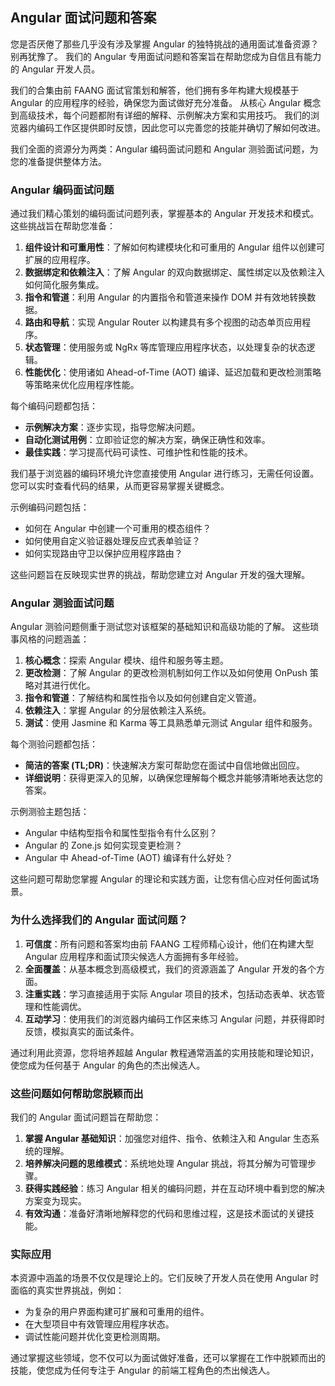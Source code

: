 ## Angular 面试问题和答案

您是否厌倦了那些几乎没有涉及掌握 Angular 的独特挑战的通用面试准备资源？ 别再犹豫了。 我们的 Angular 专用面试问题和答案旨在帮助您成为自信且有能力的 Angular 开发人员。

我们的合集由前 FAANG 面试官策划和解答，他们拥有多年构建大规模基于 Angular 的应用程序的经验，确保您为面试做好充分准备。 从核心 Angular 概念到高级技术，每个问题都附有详细的解释、示例解决方案和实用技巧。 我们的浏览器内编码工作区提供即时反馈，因此您可以完善您的技能并确切了解如何改进。

我们全面的资源分为两类：Angular 编码面试问题和 Angular 测验面试问题，为您的准备提供整体方法。

### Angular 编码面试问题

通过我们精心策划的编码面试问题列表，掌握基本的 Angular 开发技术和模式。 这些挑战旨在帮助您准备：

1. **组件设计和可重用性**：了解如何构建模块化和可重用的 Angular 组件以创建可扩展的应用程序。
2. **数据绑定和依赖注入**：了解 Angular 的双向数据绑定、属性绑定以及依赖注入如何简化服务集成。
3. **指令和管道**：利用 Angular 的内置指令和管道来操作 DOM 并有效地转换数据。
4. **路由和导航**：实现 Angular Router 以构建具有多个视图的动态单页应用程序。
5. **状态管理**：使用服务或 NgRx 等库管理应用程序状态，以处理复杂的状态逻辑。
6. **性能优化**：使用诸如 Ahead-of-Time (AOT) 编译、延迟加载和更改检测策略等策略来优化应用程序性能。

每个编码问题都包括：

* **示例解决方案**：逐步实现，指导您解决问题。
* **自动化测试用例**：立即验证您的解决方案，确保正确性和效率。
* **最佳实践**：学习提高代码可读性、可维护性和性能的技术。

我们基于浏览器的编码环境允许您直接使用 Angular 进行练习，无需任何设置。 您可以实时查看代码的结果，从而更容易掌握关键概念。

示例编码问题包括：

* 如何在 Angular 中创建一个可重用的模态组件？
* 如何使用自定义验证器处理反应式表单验证？
* 如何实现路由守卫以保护应用程序路由？

这些问题旨在反映现实世界的挑战，帮助您建立对 Angular 开发的强大理解。

### Angular 测验面试问题

Angular 测验问题侧重于测试您对该框架的基础知识和高级功能的了解。 这些琐事风格的问题涵盖：

1. **核心概念**：探索 Angular 模块、组件和服务等主题。
2. **更改检测**：了解 Angular 的更改检测机制如何工作以及如何使用 OnPush 策略对其进行优化。
3. **指令和管道**：了解结构和属性指令以及如何创建自定义管道。
4. **依赖注入**：掌握 Angular 的分层依赖注入系统。
5. **测试**：使用 Jasmine 和 Karma 等工具熟悉单元测试 Angular 组件和服务。

每个测验问题都包括：

* **简洁的答案 (TL;DR)**：快速解决方案可帮助您在面试中自信地做出回应。
* **详细说明**：获得更深入的见解，以确保您理解每个概念并能够清晰地表达您的答案。

示例测验主题包括：

* Angular 中结构型指令和属性型指令有什么区别？
* Angular 的 Zone.js 如何实现变更检测？
* Angular 中 Ahead-of-Time (AOT) 编译有什么好处？

这些问题可帮助您掌握 Angular 的理论和实践方面，让您有信心应对任何面试场景。

### 为什么选择我们的 Angular 面试问题？

1. **可信度**：所有问题和答案均由前 FAANG 工程师精心设计，他们在构建大型 Angular 应用程序和面试顶尖候选人方面拥有多年经验。
2. **全面覆盖**：从基本概念到高级模式，我们的资源涵盖了 Angular 开发的各个方面。
3. **注重实践**：学习直接适用于实际 Angular 项目的技术，包括动态表单、状态管理和性能调优。
4. **互动学习**：使用我们的浏览器内编码工作区来练习 Angular 问题，并获得即时反馈，模拟真实的面试条件。

通过利用此资源，您将培养超越 Angular 教程通常涵盖的实用技能和理论知识，使您成为任何基于 Angular 的角色的杰出候选人。

### 这些问题如何帮助您脱颖而出

我们的 Angular 面试问题旨在帮助您：

1. **掌握 Angular 基础知识**：加强您对组件、指令、依赖注入和 Angular 生态系统的理解。
2. **培养解决问题的思维模式**：系统地处理 Angular 挑战，将其分解为可管理步骤。
3. **获得实践经验**：练习 Angular 相关的编码问题，并在互动环境中看到您的解决方案变为现实。
4. **有效沟通**：准备好清晰地解释您的代码和思维过程，这是技术面试的关键技能。

### 实际应用

本资源中涵盖的场景不仅仅是理论上的。它们反映了开发人员在使用 Angular 时面临的真实世界挑战，例如：

* 为复杂的用户界面构建可扩展和可重用的组件。
* 在大型项目中有效管理应用程序状态。
* 调试性能问题并优化变更检测周期。

通过掌握这些领域，您不仅可以为面试做好准备，还可以掌握在工作中脱颖而出的技能，使您成为任何专注于 Angular 的前端工程角色的杰出候选人。

